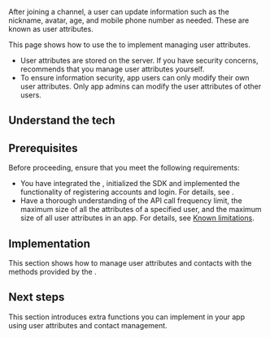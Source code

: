 
After joining a <Vg k="CHAT"/> channel, a user can update information such as the nickname, avatar, age, and mobile phone number as needed. These are known as user attributes.

This page shows how to use the <Vg k="CHAT_SDK"/> to implement managing user attributes.

<Admonition type="info"><ul><li>User attributes are stored on the <Vg k="CHAT"/> server. If you have security concerns, <Vg k="COMPANY"/> recommends that you manage user attributes yourself.</li><li>To ensure information security, app users can only modify their own user attributes. Only app admins can modify the user attributes of other users.</li></ul></Admonition>

## Understand the tech

<Understand />

## Prerequisites

Before proceeding, ensure that you meet the following requirements:

- You have integrated the <Vg k="CHAT_SDK"/>, initialized the SDK and implemented the functionality of registering accounts and login. For details, see <Link to="/agora-chat/get-started/get-started-sdk"><Vg k="CHAT"/> <Vg k="GET_STARTED"/></Link>.
- Have a thorough understanding of the API call frequency limit, the maximum size of all the attributes of a specified user, and the maximum size of all user attributes in an app. For details, see [Known limitations](../reference/limitations).

## Implementation

This section shows how to manage user attributes and contacts with the methods provided by the <Vg k="CHAT_SDK"/>.

<ProjectImplement />

## Next steps

This section introduces extra functions you can implement in your app using user attributes and contact management.

<NextStep />